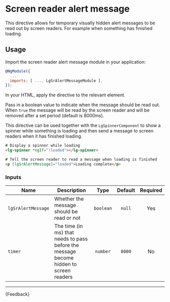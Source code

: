
<Meta title="Helpers/Directives/Screen reader alert message/Guide" />

# Screen reader alert message

This directive allows for temporary visually hidden alert messages to be read out by screen readers. For example when something has finished loading.

## Usage

Import the screen reader alert message module in your application:

```js
@NgModule({
  ...
  imports: [ ..., LgSrAlertMessageModule ],
});
```

In your HTML, apply the directive to the relevant element.

Pass in a boolean value to indicate when the message should be read out. When `true` the message will be read by the screen reader and will be removed after a set period (default is 8000ms).

This directive can be used together with the `LgSpinnerComponent` to show a spinner while something is loading and then send a message to screen readers when it has finished loading.

```html
# Display a spinner while loading
<lg-spinner *ngIf="!loaded"></lg-spinner>

# Tell the screen reader to read a message when loading is finished
<p [lgSrAlertMessage]="loaded">Loading complete</p>
```

### Inputs

| Name               | Description                                                                            |   Type    | Default | Required |
|--------------------|----------------------------------------------------------------------------------------|:---------:|:-------:|:--------:|
| `lgSrAlertMessage` | Whether the message should be read or not                                              | `boolean` | `null`  |   Yes    |
| `timer`            | The time (in ms) that needs to pass before the message become hidden to screen readers | `number`  | `8000`  |    No    |

---

<Markdown>{Feedback}</Markdown>
